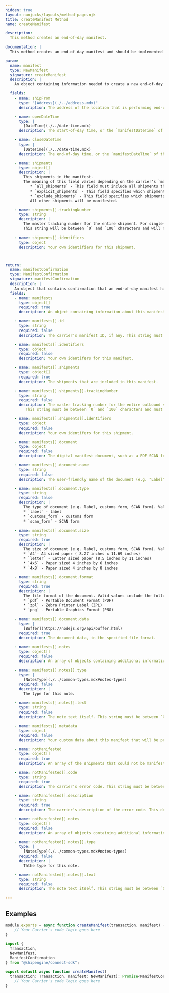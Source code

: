 ```yaml
---
hidden: true
layout: nunjucks/layouts/method-page.njk
title: createManifest Method
name: createManifest

description:
  This method creates an end-of-day manifest.

documentation: |
  This method creates an end-of-day manifest and should be implemented by carrier apps that support end-of-day manifesting.

param:
  name: manifest
  type: NewManifest
  signature: createManifest
  description: |
    An object containing information needed to create a new end-of-day manifest.

  fields:
    - name: shipFrom
      type: "[Address](./../address.mdx)"
      description: The address of the location that is performing end-of-day manifesting. This field is required if the carrier's `manifestLocations` setting is `single_location` in the [Carrier Definition](./../carrier.mdx) file.

    - name: openDateTime
      type: |
        [DateTime](./../date-time.mdx)
      description: The start-of-day time, or the `manifestDateTime` of the earliest manifest being manifested.

    - name: closeDateTime
      type: |
        [DateTime](./../date-time.mdx)
      description: The end-of-day time, or the `manifestDateTime` of the latest manifest being manifested.

    - name: shipments
      type: object[]
      description: |
        This shipments in the manifest.
        The meaning of this field varies depending on the carrier's `manifestShipments` setting.
           * `all_shipments` - This field must include all shipments that have not yet been manifested.
           * `explicit_shipments` - This field specifies which shipments should be manifested.
           * `exclude_shipments` - This field specifies which shipments should _not_ be manifested.
           All other shipments will be manifested.

    - name: shipments[].trackingNumber
      type: string
      description: |
        The master tracking number for the entire shipment. For single-piece shipments, this will be the same as the package tracking number. For multi-piece shipments, this may be a separate tracking number, or the same tracking number as one of the packages.
        This string will be between `0` and `100` characters and will not contain newline characters.

    - name: shipments[].identifiers
      type: object
      description: Your own identifiers for this shipment.



return:
  name: manifestConfirmation
  type: ManifestConfirmation
  signature: manifestConfirmation
  description: |
    An object that contains confirmation that an end-of-day manifest has been created.
  fields:
    - name: manifests
      type: object[]
      required: true
      description: An object containing information about this manifest, including the shipments that are included. If not specified, the assumption is that the manifest includes all of the shipments.

    - name: manifests[].id
      type: string
      required: false
      description: The carrier's manifest ID, if any. This string must be between `0` and `100` characters and must not contain newline characters.

    - name: manifests[].identifiers
      type: object
      required: false
      description: Your own identifers for this manifest.

    - name: manifests[].shipments
      type: object[]
      required: true
      description: The shipments that are included in this manifest.

    - name: manifests[].shipments[].trackingNumber
      type: string
      required: false
      description: The master tracking number for the entire outbound shipment. For single-piece shipments, this will be the same as the package tracking number. For multi-piece shipments, this may be a separate tracking number, or the same tracking number as one of the packages.
         This string must be between `0` and `100` characters and must not contain newline characters.

    - name: manifests[].shipments[].identifiers
      type: object
      required: false
      description: Your own identifers for this shipment.

    - name: manifests[].document
      type: object
      required: false
      description: The digital manifest document, such as a PDF SCAN form.

    - name: manifests[].document.name
      type: string
      required: false
      description: The user-friendly name of the document (e.g. "Label", "Customs Form"). This string must be between `0` and `100` characters and must not contain newline characters.

    - name: manifests[].document.type
      type: string
      required: false
      description: |
        The type of document (e.g. label, customs form, SCAN form). Valid values include the following:
        * `label` - label
        * `customs_form` - customs form
        * `scan_form` - SCAN form

    - name: manifests[].document.size
      type: string
      required: true
      description: |
        The size of document (e.g. label, customs form, SCAN form). Valid values include the following:
        * `A4`- A4 sized paper ( 8.27 inches x 11.69 inches)
        * `letter` - Letter sized paper (8.5 inches by 11 inches)
        * `4x6` - Paper sized 4 inches by 6 inches
        * `4x8` - Paper sized 4 inches by 8 inches

    - name: manifests[].document.format
      type: string
      required: true
      description: |
        The file format of the document. Valid values include the following:
        * `pdf` - Portable Document Format (PDF)
        * `zpl` - Zebra Printer Label (ZPL)
        * `png` - Portable Graphics Format (PNG)

    - name: manifests[].document.data
      type: |
        [Buffer](https://nodejs.org/api/buffer.html)
      required: true
      description: The document data, in the specified file format.

    - name: manifests[].notes
      type: object[]
      required: false
      description: An array of objects containing additional information about this manifest.

    - name: manifests[].notes[].type
      type: |
        [NotesType](./../common-types.mdx#notes-types)
      required: false
      description: |
        The type for this note.

    - name: manifests[].notes[].text
      type: string
      required: false
      description: The note text itself. This string must be between `0` and `5000` characters.

    - name: manifests[].metadata
      type: object
      required: false
      description: Your custom data about this manifest that will be persisted by the ShipEngine Connect. Must be JSON serializable.

    - name: notManifested
      type: object[]
      required: true
      description: An array of the shipments that could not be manifested, and the reason each shipment was not manifested.

    - name: notManifested[].code
      type: string
      required: true
      description: The carrier's error code. This string must be between `0` and `100` characters and must not contain newline characters.

    - name: notManifested[].description
      type: string
      required: true
      description: The carrier's description of the error code. This description should not be specific to this particular shipment. This string must be between `0` and `1000` characters and must not contain newline characters.

    - name: notManifested[].notes
      type: object[]
      required: false
      description: An array of objects containing additional information about those shipments not manifested.

    - name: notManifested[].notes[].type
      type: |
        [NotesType](./../common-types.mdx#notes-types)
      required: false
      description: |
        Ththe type for this note.

    - name: notManifested[].notes[].text
      type: string
      required: false
      description: The note text itself. This string must be between `0` and `5000` characters.

---
```


Examples
-----------

```javascript
module.exports = async function createManifest(transaction, manifest) {
    // Your Carrier's code logic goes here
}
```

```typescript
import {
  Transaction,
  NewManifest,
  ManifestConfirmation
} from "@shipengine/connect-sdk";

export default async function createManifest(
  transaction: Transaction, manifest: NewManifest): Promise<ManifestConfirmation[]> {
    // Your Carrier's code logic goes here
}
```
